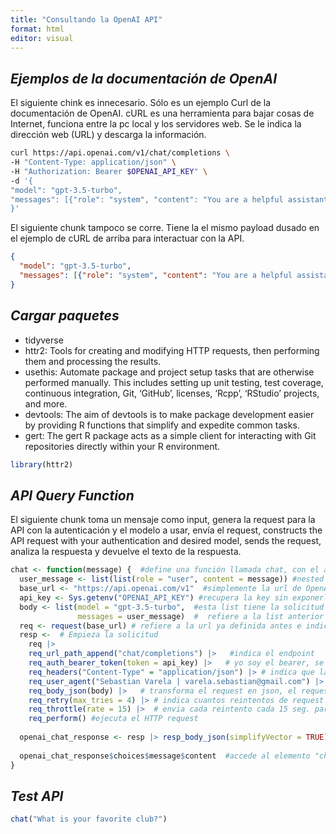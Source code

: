```yaml
---
title: "Consultando la OpenAI API"
format: html
editor: visual
---
```


## *Ejemplos de la documentación de OpenAI*

El siguiente chink es innecesario. Sólo es un ejemplo Curl de la documentación de OpenAI. cURL es una herramienta para bajar cosas de Internet, funciona entre la pc local y los servidores web. Se le indica la dirección web (URL) y descarga la información.

```bash
curl https://api.openai.com/v1/chat/completions \
-H "Content-Type: application/json" \
-H "Authorization: Bearer $OPENAI_API_KEY" \
-d '{
"model": "gpt-3.5-turbo",
"messages": [{"role": "system", "content": "You are a helpful assistant."}, {"role": "user", "content": "Hello!"}]
}'
```

El siguiente chunk tampoco se corre. Tiene la el mismo payload dusado en el ejemplo de cURL de arriba para interactuar con la API.

```json
{
  "model": "gpt-3.5-turbo",
  "messages": [{"role": "system", "content": "You are a helpful assistant."}, {"role": "user", "content": "Hello!"}]
}
```

## *Cargar paquetes*

* tidyverse
* httr2: Tools for creating and modifying HTTP requests, then performing them and processing the results.
* usethis: Automate package and project setup tasks that are otherwise performed manually. This includes setting up unit testing, test coverage, continuous integration, Git, 'GitHub', licenses, 'Rcpp', 'RStudio' projects, and more.
* devtools: The aim of devtools is to make package development easier by providing R functions that simplify and expedite common tasks.
* gert: The gert R package acts as a simple client for interacting with Git repositories directly within your R environment. 

```r
library(httr2)
```

## *API Query Function*

El siguiente chunk toma un mensaje como input, genera la request para la API con la autenticación y el modelo a usar, envía el request, constructs the API request with your authentication and desired model, sends the request, analiza la respuesta y devuelve el texto de la respuesta.

```r
chat <- function(message) {  #define una función llamada chat, con el argumento "mensaje", sera el user prompt
  user_message <- list(list(role = "user", content = message)) #nested list, la más interna contiene el rol (usuario del chat y el contenido de su mensaje o prompt)
  base_url <- "https://api.openai.com/v1"  #simplemente la url de OpenAI
  api_key <- Sys.getenv("OPENAI_API_KEY") #recupera la key sin exponerla, fue seteada antes con usethis.
  body <- list(model = "gpt-3.5-turbo",  #esta list tiene la solicitud a la API, indica el LLM a usar y...
               messages = user_message)  #  refiere a la list anterior (user_message)  
  req <- request(base_url) # refiere a la url ya definida antes e indica la solicitud http a la API
  resp <-  # Empieza la solicitud
    req |> 
    req_url_path_append("chat/completions") |>   #indica el endpoint 
    req_auth_bearer_token(token = api_key) |>   # yo soy el bearer, se indica el token ya definido antes
    req_headers("Content-Type" = "application/json") |> # indica que la solicitud tendra formato json
    req_user_agent("Sebastian Varela | varela.sebastian@gmail.com") |> #datos de contacto por si transgredo algo
    req_body_json(body) |>   # transforma el request en json, el request está en la lists (contenido y modelo)
    req_retry(max_tries = 4) |> # indica cuantos reintentos de request se hacen si hay errores de red
    req_throttle(rate = 15) |>  # envia cada reintento cada 15 seg. para no saturar la API
    req_perform() #ejecuta el HTTP request
  
  openai_chat_response <- resp |> resp_body_json(simplifyVector = TRUE) #extrae la respuesta de la API y transforma el formato de json a R.
  
  openai_chat_response$choices$message$content  #accede al elemento "choices" de la respuesta, luego al elemento "message", y luego al elemento "content", recuperando la respuesta..
}
```

## *Test API*

```r
chat("What is your favorite club?")
```